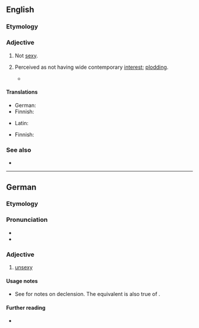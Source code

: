 ==English==

===Etymology===
{{prefix|en|un|sexy}}

===Adjective===
{{en-adj|er}}

# Not [[sexy]].
# {{lb|en|of research etc}} Perceived as not having wide contemporary [[interest]]; [[plodding]].
#* {{quote-journal|en|date=2020 December 2|author=Andy Byford talks to Paul Clifton|title=I enjoy really big challenges...|journal=Rail|page=52|text=Byford explains: "My first task is maintain a good state of repair. Attend to the basics. The '''unsexy''' stuff - the tracks, the drains, things that don't involve a ribbon-cutting. [...]."}}

====Translations====
{{trans-top|not sexy}}
* German: {{t|de|unsexy}}
* Finnish: {{t+|fi|epäseksikäs}}
{{trans-mid}}
* Latin: {{t|la|invenustus}}
{{trans-bottom}}

{{trans-top|perceived as uninteresting}}
* Finnish: {{t|fi|[[ei]] [[seksikäs]]}}
{{trans-mid}}
{{trans-bottom}}

===See also===
*{{l|en|nonsexy}}

----

==German==

===Etymology===
{{prefix|de|un|sexy}}

===Pronunciation===
* {{IPA|de|/ˈʊnˌsɛksi/}}
* {{hyphenation|de|un|se|xy}}

===Adjective===
{{de-adj|unsexyer|unsexysten}}

# {{lb|de|informal}} [[#English|unsexy]]

====Usage notes====
* See {{m|de|sexy}} for notes on declension. The equivalent is also true of {{m|de||unsexy}}.

====Further reading====
* {{R:Duden}}
